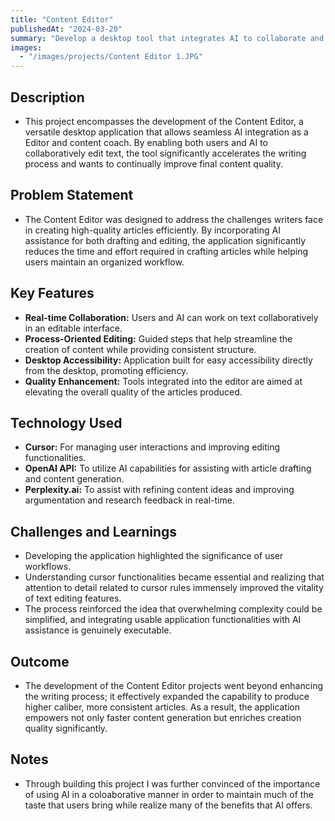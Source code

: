 ```yaml
---
title: "Content Editor"
publishedAt: "2024-03-20"
summary: "Develop a desktop tool that integrates AI to collaborate and guide the user with content creation and editing, facilitating higher quality articles with improved consistency and developing the users writing."
images:
  - "/images/projects/Content Editor 1.JPG"
---
```


## **Description** 
- This project encompasses the development of the Content Editor, a versatile desktop application that allows seamless AI integration as a Editor and content coach. By enabling both users and AI to collaboratively edit text, the tool significantly accelerates the writing process and wants to continually improve final content quality.

## **Problem Statement** 
- The Content Editor was designed to address the challenges writers face in creating high-quality articles efficiently. By incorporating AI assistance for both drafting and editing, the application significantly reduces the time and effort required in crafting articles while helping users maintain an organized workflow.

## **Key Features** 
- **Real-time Collaboration:** Users and AI can work on text collaboratively in an editable interface.
- **Process-Oriented Editing:** Guided steps that help streamline the creation of content while providing consistent structure.
- **Desktop Accessibility:** Application built for easy accessibility directly from the desktop, promoting efficiency.
- **Quality Enhancement:** Tools integrated into the editor are aimed at elevating the overall quality of the articles produced.

## **Technology Used** 
- **Cursor:** For managing user interactions and improving editing functionalities.
- **OpenAI API:** To utilize AI capabilities for assisting with article drafting and content generation.
- **Perplexity.ai:** To assist with refining content ideas and improving argumentation and research feedback in real-time.

## **Challenges and Learnings** 
- Developing the application highlighted the significance of user workflows. 
- Understanding cursor functionalities became essential and realizing that attention to detail related to cursor rules immensely improved the vitality of text editing features.
- The process reinforced the idea that overwhelming complexity could be simplified, and integrating usable application functionalities with AI assistance is genuinely executable.

## **Outcome** 
- The development of the Content Editor projects went beyond enhancing the writing process; it effectively expanded the capability to produce higher caliber, more consistent articles. As a result, the application empowers not only faster content generation but enriches creation quality significantly.



## **Notes** 
- Through building this project  I was further convinced of the importance of using AI in a coloaborative manner in order to maintain much of the taste that users bring while realize many of the benefits that AI offers.